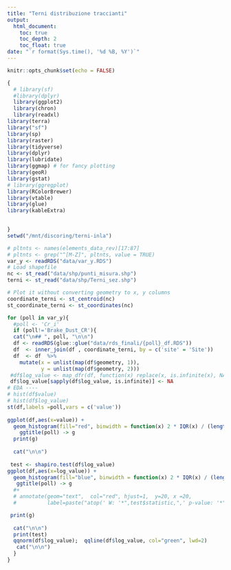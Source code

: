 ```yaml
---
title: "Terni distribuzione traccianti"
output: 
  html_document:
    toc: true
    toc_depth: 2
    toc_float: true
date: "`r format(Sys.time(), '%d %B, %Y')`"
---
```


```r
knitr::opts_chunk$set(echo = FALSE)

{
  # library(sf)
  #library(dplyr)
  library(ggplot2)
  library(chron)
  library(readxl)
library(terra)
library("sf")
library(sp)
library(raster)
library(tidyverse)
library(dplyr)
library(lubridate)
library(ggmap) # for fancy plotting
library(geoR)
library(gstat)
# library(ggregplot)
library(RColorBrewer)
library(vtable)
library(glue)
library(kableExtra)
 

} 
setwd("/mnt/discoring/terni-inla")

# pltnts <- names(elements_data_rev)[17:87]
# pltnts <- grep("^[M-Z]", pltnts, value = TRUE) 
var_y <- readRDS("data/var_y.RDS")
# Load shapefile
nc <- st_read("data/shp/punti_misura.shp")
terni <- st_read("data/shp/Terni_sez.shp")

# Plot it without converting geometry to x, y columns
coordinate_terni <- st_centroid(nc)
st_coordinate_terni <- st_coordinates(nc)


```


```r

for (poll in var_y){
  #poll <- 'Cr_i'
  if (poll!='Brake_Dust_CR'){
  cat("\n## ", poll, "\n\n")
  df <- readRDS(glue::glue("data/rds_finali/{poll}_df.RDS"))
  df  <- inner_join(df , coordinate_terni, by = c('site' = 'Site'))
  df  <- df  %>%
    mutate(x = unlist(map(df$geometry, 1)),
           y = unlist(map(df$geometry, 2)))
 #df$log_value <- map_dfr(df, function(x) replace(x, is.infinite(x), NA)  )
 df$log_value[sapply(df$log_value, is.infinite)] <- NA
# EDA ----
# hist(df$value)
# hist(df$log_value)
st(df,labels =poll,vars = c('value'))  
 
ggplot(df,aes(x=value)) +
  geom_histogram(fill="red", binwidth = function(x) 2 * IQR(x) / (length(x)^(1/3)),alpha=0.5)+
    ggtitle(poll) -> g
  print(g)
  
  cat("\n\n")
  
 test <- shapiro.test(df$log_value)
ggplot(df,aes(x=log_value)) +
  geom_histogram(fill="blue", binwidth = function(x) 2 * IQR(x) / (length(x)^(1/3)),alpha=0.5)+
   ggtitle(poll) -> g
  #+
  # annotate(geom="text",  col="red", hjust=1,  y=20, x =20,
  #          label=paste("atop(' W: '*",test$statistic,",' p-value: '*",test$p.value,")"), parse=T)-> g

 print(g)
  
  cat("\n\n")
  print(test)
  qqnorm(df$log_value);  qqline(df$log_value, col="green", lwd=2)
   cat("\n\n")
  }
}
```



